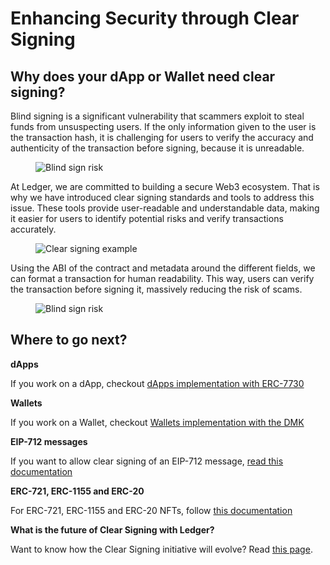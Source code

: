 
# Enhancing Security through Clear Signing

## Why does your dApp or Wallet need clear signing?

Blind signing is a significant vulnerability that scammers exploit to steal funds from unsuspecting users. If the only information given to the user is the transaction hash, it is challenging for users to verify the accuracy and authenticity of the transaction before signing, because it is unreadable.

<div style={{ paddingTop: "1em", width: "90%" }} className="center">
  <figure>
    <Image src="/blind-signing-risk.png" alt="Blind sign risk" width={800} height={600} />
  </figure>
</div>

At Ledger, we are committed to building a secure Web3 ecosystem. That is why we have introduced clear signing standards and tools to address this issue. These tools provide user-readable and understandable data, making it easier for users to identify potential risks and verify transactions accurately.

<div style={{ paddingTop: "1em", width: "90%" }} className="center">
  <figure>
    <Image src="/clear-signing-cover.png" alt="Clear signing example" width={800} height={600} />
  </figure>
</div>

Using the ABI of the contract and metadata around the different fields, we can format a transaction for human readability. This way, users can verify the transaction before signing it, massively reducing the risk of scams.

<div style={{ paddingTop: "1em", width: "90%" }} className="center">
  <figure>
    <Image src="/clear-signing/ERC-7730-meme.png" alt="Blind sign risk" width={800} height={600} />
  </figure>
</div>

## Where to go next?

**dApps**

If you work on a dApp, checkout [dApps implementation with ERC-7730](./erc7730)

**Wallets**

If you work on a Wallet, checkout [Wallets implementation with the DMK](./wallets)

**EIP-712 messages**

If you want to allow clear signing of an EIP-712 message, [read this documentation](./eip712)

**ERC-721, ERC-1155 and ERC-20**

For ERC-721, ERC-1155 and ERC-20 NFTs, follow [this documentation](./nft)

**What is the future of Clear Signing with Ledger?**

Want to know how the Clear Signing initiative will evolve? Read [this page](./improvements).